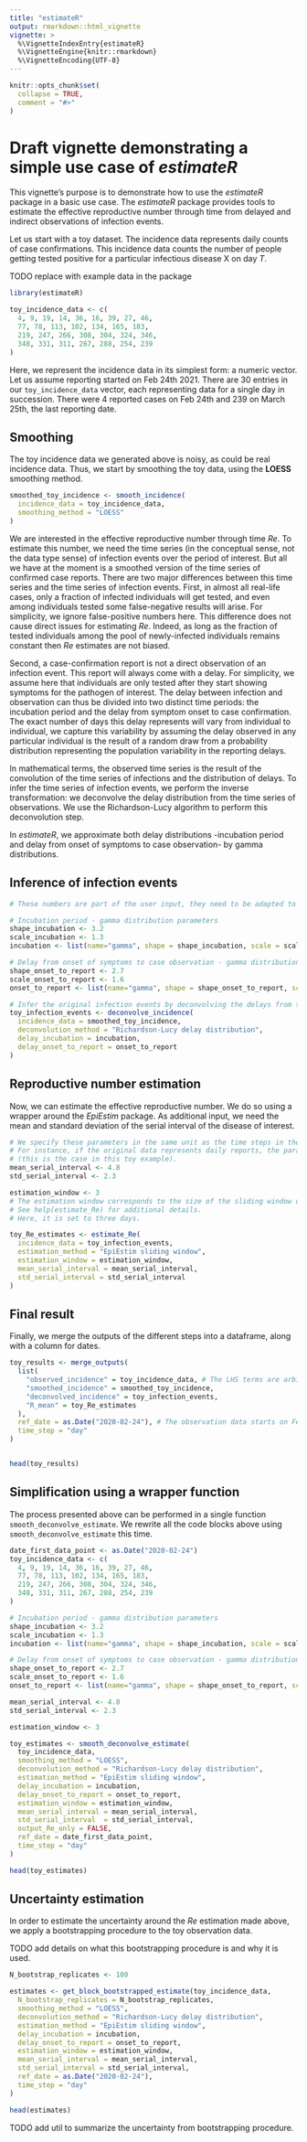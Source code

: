 ```yaml
---
title: "estimateR"
output: rmarkdown::html_vignette
vignette: >
  %\VignetteIndexEntry{estimateR}
  %\VignetteEngine{knitr::rmarkdown}
  %\VignetteEncoding{UTF-8}
---
```


```r
knitr::opts_chunk$set(
  collapse = TRUE,
  comment = "#>"
)
```

# Draft vignette demonstrating a simple use case of *estimateR*

This vignette's purpose is to demonstrate how to use the *estimateR* package in a basic use case.
The *estimateR* package provides tools to estimate the effective reproductive number through time from delayed and indirect observations of infection events.

Let us start with a toy dataset. 
The incidence data represents daily counts of case confirmations.
This incidence data counts the number of people getting tested positive for a particular infectious disease X on day *T*.

TODO replace with example data in the package
```r
library(estimateR)

toy_incidence_data <- c(
  4, 9, 19, 14, 36, 16, 39, 27, 46,
  77, 78, 113, 102, 134, 165, 183,
  219, 247, 266, 308, 304, 324, 346,
  348, 331, 311, 267, 288, 254, 239
)
```

Here, we represent the incidence data in its simplest form: a numeric vector. Let us assume reporting started on Feb 24th 2021. There are 30 entries in our `toy_incidence_data` vector, each representing data for a single day in succession. There were 4 reported cases on Feb 24th and 239 on March 25th, the last reporting date.

## Smoothing
The toy incidence data we generated above is noisy, as could be real incidence data.
Thus, we start by smoothing the toy data, using the **LOESS** smoothing method.

```r
smoothed_toy_incidence <- smooth_incidence(
  incidence_data = toy_incidence_data,
  smoothing_method = "LOESS"
)
```

We are interested in the effective reproductive number through time *Re*. 
To estimate this number, we need the time series (in the conceptual sense, not the data type sense) of infection events over the period of interest.
But all we have at the moment is a smoothed version of the time series of confirmed case reports. There are two major differences between this time series and the time series of infection events. 
First, in almost all real-life cases, only a fraction of infected individuals will get tested, and even among individuals tested some false-negative results will arise. For simplicity, we ignore false-positive numbers here.
This difference does not cause direct issues for estimating *Re*. Indeed, as long as the fraction of tested individuals among the pool of newly-infected individuals remains constant then *Re* estimates are not biased.
  
Second, a case-confirmation report is not a direct observation of an infection event. This report will always come with a delay. For simplicity, we assume here that individuals are only tested after they start showing symptoms for the pathogen of interest. 
The delay between infection and observation can thus be divided into two distinct time periods: the incubation period and the delay from symptom onset to case confirmation. The exact number of days this delay represents will vary from individual to individual, we capture this variability by assuming the delay observed in any particular individual is the result of a random draw from a probability distribution representing the population variability in the reporting delays.  

In mathematical terms, the observed time series is the result of the convolution of the time series of infections and the distribution of delays. To infer the time series of infection events, we perform the inverse transformation: we deconvolve the delay distribution from the time series of observations. We use the Richardson-Lucy algorithm to perform this deconvolution step. 

In *estimateR*, we approximate both delay distributions -incubation period and delay from onset of symptoms to case observation- by gamma distributions.

## Inference of infection events

```r

# These numbers are part of the user input, they need to be adapted to the particular disease studied.

# Incubation period - gamma distribution parameters
shape_incubation <- 3.2 
scale_incubation <- 1.3
incubation <- list(name="gamma", shape = shape_incubation, scale = scale_incubation)

# Delay from onset of symptoms to case observation - gamma distribution parameters
shape_onset_to_report <- 2.7
scale_onset_to_report <- 1.6
onset_to_report <- list(name="gamma", shape = shape_onset_to_report, scale = scale_onset_to_report)

# Infer the original infection events by deconvolving the delays from the smoothed observations.
toy_infection_events <- deconvolve_incidence(
  incidence_data = smoothed_toy_incidence,
  deconvolution_method = "Richardson-Lucy delay distribution",
  delay_incubation = incubation,
  delay_onset_to_report = onset_to_report
)
```

## Reproductive number estimation
Now, we can estimate the effective reproductive number. We do so using a wrapper around the *EpiEstim* package. As additional input, we need the mean and standard deviation of the serial interval of the disease of interest.

```r

# We specify these parameters in the same unit as the time steps in the original observation data.
# For instance, if the original data represents daily reports, the parameters below must be specified in days
# (this is the case in this toy example).
mean_serial_interval <- 4.8
std_serial_interval <- 2.3

estimation_window <- 3
# The estimation window corresponds to the size of the sliding window used in EpiEstim.
# See help(estimate_Re) for additional details.
# Here, it is set to three days.

toy_Re_estimates <- estimate_Re(
  incidence_data = toy_infection_events,
  estimation_method = "EpiEstim sliding window",
  estimation_window = estimation_window,
  mean_serial_interval = mean_serial_interval,
  std_serial_interval = std_serial_interval
)
```


## Final result
Finally, we merge the outputs of the different steps into a dataframe, along with a column for dates.
```r
toy_results <- merge_outputs(
  list(
    "observed_incidence" = toy_incidence_data, # The LHS terms are arbitrary names for the output of each step.
    "smoothed_incidence" = smoothed_toy_incidence,
    "deconvolved_incidence" = toy_infection_events,
    "R_mean" = toy_Re_estimates
  ),
  ref_date = as.Date("2020-02-24"), # The observation data starts on Feb 24th 2021.
  time_step = "day"
)


head(toy_results)
```


## Simplification using a wrapper function
The process presented above can be performed in a single function `smooth_deconvolve_estimate`.
We rewrite all the code blocks above using `smooth_deconvolve_estimate` this time.

```r
date_first_data_point <- as.Date("2020-02-24")
toy_incidence_data <- c(
  4, 9, 19, 14, 36, 16, 39, 27, 46,
  77, 78, 113, 102, 134, 165, 183,
  219, 247, 266, 308, 304, 324, 346,
  348, 331, 311, 267, 288, 254, 239
)

# Incubation period - gamma distribution parameters
shape_incubation <- 3.2 
scale_incubation <- 1.3
incubation <- list(name="gamma", shape = shape_incubation, scale = scale_incubation)

# Delay from onset of symptoms to case observation - gamma distribution parameters
shape_onset_to_report <- 2.7
scale_onset_to_report <- 1.6
onset_to_report <- list(name="gamma", shape = shape_onset_to_report, scale = scale_onset_to_report)

mean_serial_interval <- 4.8
std_serial_interval <- 2.3

estimation_window <- 3

toy_estimates <- smooth_deconvolve_estimate(
  toy_incidence_data,
  smoothing_method = "LOESS",
  deconvolution_method = "Richardson-Lucy delay distribution",
  estimation_method = "EpiEstim sliding window",
  delay_incubation = incubation,
  delay_onset_to_report = onset_to_report,
  estimation_window = estimation_window,
  mean_serial_interval = mean_serial_interval,
  std_serial_interval  = std_serial_interval,
  output_Re_only = FALSE,
  ref_date = date_first_data_point,
  time_step = "day"
)

head(toy_estimates)
```


## Uncertainty estimation

In order to estimate the uncertainty around the *Re* estimation made above, we apply a bootstrapping procedure to the toy observation data.

TODO add details on what this bootstrapping procedure is and why it is used.

```r
N_bootstrap_replicates <- 100

estimates <- get_block_bootstrapped_estimate(toy_incidence_data,
  N_bootstrap_replicates = N_bootstrap_replicates,
  smoothing_method = "LOESS",
  deconvolution_method = "Richardson-Lucy delay distribution",
  estimation_method = "EpiEstim sliding window",
  delay_incubation = incubation,
  delay_onset_to_report = onset_to_report,
  estimation_window = estimation_window,
  mean_serial_interval = mean_serial_interval,
  std_serial_interval = std_serial_interval,
  ref_date = as.Date("2020-02-24"),
  time_step = "day"
)

head(estimates)
```

TODO add util to summarize the uncertainty from bootstrapping procedure.



